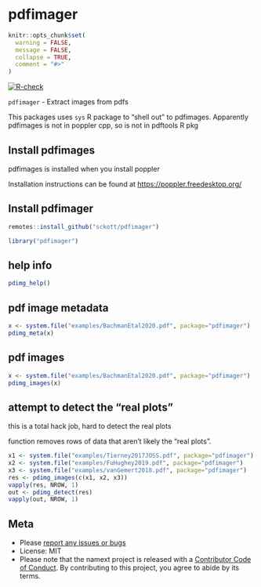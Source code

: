 pdfimager
=========

```r
knitr::opts_chunk$set(
  warning = FALSE,
  message = FALSE,
  collapse = TRUE,
  comment = "#>"
)
```

[![R-check](https://github.com/sckott/pdfimager/workflows/R-check/badge.svg)](https://github.com/sckott/pdfimager/actions/)


`pdfimager` - Extract images from pdfs

This packages uses `sys` R package to "shell out" to pdfimages. Apparently pdfimages is not in poppler cpp, so is not in pdftools R pkg

## Install pdfimages

pdfimages is installed when you install poppler

Installation instructions can be found at <https://poppler.freedesktop.org/>

## Install pdfimager

```r
remotes::install_github("sckott/pdfimager")
```

```r
library("pdfimager")
```

## help info

```r
pdimg_help()
```

## pdf image metadata

```r
x <- system.file("examples/BachmanEtal2020.pdf", package="pdfimager")
pdimg_meta(x)
```

## pdf images

```r
x <- system.file("examples/BachmanEtal2020.pdf", package="pdfimager")
pdimg_images(x)
```

## attempt to detect the "real plots"

this is a total hack job, hard to detect the real plots

function removes rows of data that aren't likely the "real plots". 

```r
x1 <- system.file("examples/Tierney2017JOSS.pdf", package="pdfimager")
x2 <- system.file("examples/FuHughey2019.pdf", package="pdfimager")
x3 <- system.file("examples/vanGemert2018.pdf", package="pdfimager")
res <- pdimg_images(c(x1, x2, x3))
vapply(res, NROW, 1)
out <- pdimg_detect(res)
vapply(out, NROW, 1)
```

## Meta

* Please [report any issues or bugs](https://github.com/sckott/pdfimager/issues)
* License: MIT
* Please note that the namext project is released with a [Contributor Code of Conduct](https://contributor-covenant.org/version/2/0/CODE_OF_CONDUCT.html). By contributing to this project, you agree to abide by its terms.
